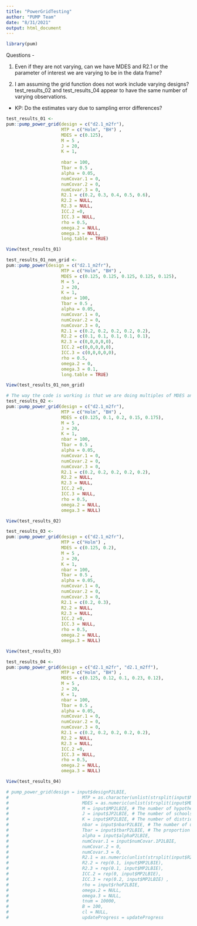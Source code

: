 ```yaml
---
title: "PowerGridTesting"
author: "PUMP Team"
date: "8/31/2021"
output: html_document
---
```



```r
library(pum)
```


Questions -

1) Even if they are not varying, can we have MDES and R2.1 or the parameter of interest we are varying to be in the data frame?

2) I am assuming the grid function does not work include varying designs? test_results_02 and test_results_04 appear to have the same number of varying observations.
- KP: Do the estimates vary due to sampling error differences?

```r
test_results_01 <- 
pum::pump_power_grid(design = c("d2.1_m2fr"),
                     MTP = c("Holm", "BH") ,
                     MDES = c(0.125),
                     M = 5 ,
                     J = 20,
                     K = 1,
                     
                     nbar = 100,
                     Tbar = 0.5 ,
                     alpha = 0.05,
                     numCovar.1 = 0,
                     numCovar.2 = 0,
                     numCovar.3 = 0,
                     R2.1 = c(0.2, 0.3, 0.4, 0.5, 0.6),
                     R2.2 = NULL,
                     R2.3 = NULL,
                     ICC.2 =0,
                     ICC.3 = NULL,
                     rho = 0.5,
                     omega.2 = NULL,
                     omega.3 = NULL,
                     long.table = TRUE)
```

```r
View(test_results_01)
```

```r
test_results_01_non_grid <- 
pum::pump_power(design = c("d2.1_m2fr"),
                     MTP = c("Holm", "BH") ,
                     MDES = c(0.125, 0.125, 0.125, 0.125, 0.125),
                     M = 5 ,
                     J = 20,
                     K = 1,
                     nbar = 100,
                     Tbar = 0.5 ,
                     alpha = 0.05,
                     numCovar.1 = 0,
                     numCovar.2 = 0,
                     numCovar.3 = 0,
                     R2.1 = c(0.2, 0.2, 0.2, 0.2, 0.2),
                     R2.2 = c(0.1, 0.1, 0.1, 0.1, 0.1),
                     R2.3 = c(0,0,0,0,0),
                     ICC.2 =c(0,0,0,0,0),
                     ICC.3 = c(0,0,0,0,0),
                     rho = 0.5,
                     omega.2 = 0,
                     omega.3 = 0.1,
                     long.table = TRUE)
```
```r
View(test_results_01_non_grid)
```





```r
# The way the code is working is that we are doing multiples of MDES and R2 
test_results_02 <- 
pum::pump_power_grid(design = c("d2.1_m2fr"),
                     MTP = c("Holm", "BH") ,
                     MDES = c(0.125, 0.1, 0.2, 0.15, 0.175),
                     M = 5 ,
                     J = 20,
                     K = 1,
                     nbar = 100,
                     Tbar = 0.5 ,
                     alpha = 0.05,
                     numCovar.1 = 0,
                     numCovar.2 = 0,
                     numCovar.3 = 0,
                     R2.1 = c(0.2, 0.2, 0.2, 0.2, 0.2),
                     R2.2 = NULL,
                     R2.3 = NULL,
                     ICC.2 =0,
                     ICC.3 = NULL,
                     rho = 0.5,
                     omega.2 = NULL,
                     omega.3 = NULL)
```

```r
View(test_results_02)
```



```r
test_results_03 <- 
pum::pump_power_grid(design = c("d2.1_m2fr"),
                     MTP = c("Holm") ,
                     MDES = c(0.125, 0.2),
                     M = 5 ,
                     J = 20,
                     K = 1,
                     nbar = 100,
                     Tbar = 0.5 ,
                     alpha = 0.05,
                     numCovar.1 = 0,
                     numCovar.2 = 0,
                     numCovar.3 = 0,
                     R2.1 = c(0.2, 0.3),
                     R2.2 = NULL,
                     R2.3 = NULL,
                     ICC.2 =0,
                     ICC.3 = NULL,
                     rho = 0.5,
                     omega.2 = NULL,
                     omega.3 = NULL)
```

```r
View(test_results_03)
```

```r
test_results_04 <- 
pum::pump_power_grid(design = c("d2.1_m2fr", "d2.1_m2ff"),
                     MTP = c("Holm", "BH") ,
                     MDES = c(0.125, 0.12, 0.1, 0.23, 0.12),
                     M = 5 ,
                     J = 20,
                     K = 1,
                     nbar = 100,
                     Tbar = 0.5 ,
                     alpha = 0.05,
                     numCovar.1 = 0,
                     numCovar.2 = 0,
                     numCovar.3 = 0,
                     R2.1 = c(0.2, 0.2, 0.2, 0.2, 0.2),
                     R2.2 = NULL,
                     R2.3 = NULL,
                     ICC.2 =0,
                     ICC.3 = NULL,
                     rho = 0.5,
                     omega.2 = NULL,
                     omega.3 = NULL)
```


```r
View(test_results_04)
```

```r
# pump_power_grid(design = input$designP2LBIE,
#                            MTP = as.character(unlist(strsplit(input$MTPP2LBIE," "))),
#                            MDES = as.numeric(unlist(strsplit(input$MDESP2LBIE, ","))),
#                            M = input$MP2LBIE, # The number of hypotheses/outcomes
#                            J = input$JP2LBIE, # The number of schools
#                            K = input$KP2LBIE, # The number of districts
#                            nbar = input$nbarP2LBIE, # The number of units per block
#                            Tbar = input$tbarP2LBIE, # The proportion of samples that are assigned to the treatment
#                            alpha = input$alphaP2LBIE,
#                            numCovar.1 = input$numCovar.1P2LBIE,
#                            numCovar.2 = 0,
#                            numCovar.3 = 0,
#                            R2.1 = as.numeric(unlist(strsplit(input$R2.1P2LBIE, ","))),
#                            R2.2 = rep(0.1, input$MP2LBIE),
#                            R2.3 = rep(0.1, input$MP2LBIE),
#                            ICC.2 = rep(0, input$MP2LBIE),
#                            ICC.3 = rep(0.2, input$MP2LBIE) ,
#                            rho = input$rhoP2LBIE,
#                            omega.2 = NULL,
#                            omega.3 = NULL,
#                            tnum = 10000, 
#                            B = 100, 
#                            cl = NULL,
#                            updateProgress = updateProgress
```